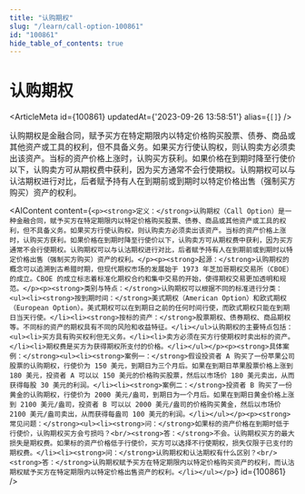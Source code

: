 ```yaml
---
title: "认购期权"
slug: "/learn/call-option-100861"
id: "100861"
hide_table_of_contents: true
---
```



# 认购期权

<ArticleMeta id={100861} updatedAt={'2023-09-26 13:58:51'} alias={`[]`} />
<div className='border-solid border-b border-t-0 my-4 border-[var(--ifm-color-gray-300)]' />

认购期权是金融合同，赋予买方在特定期限内以特定价格购买股票、债券、商品或其他资产或工具的权利，但不具备义务。如果买方行使认购权，则认购卖方必须卖出该资产。当标的资产价格上涨时，认购买方获利。如果价格在到期时降至行使价以下，认购卖方可从期权费中获利，因为买方通常不会行使期权。认购期权可以与认沽期权进行对比，后者赋予持有人在到期前或到期时以特定价格出售（强制买方购买）资产的权利。

<AIContent content={`<p><strong>定义：</strong>认购期权（Call Option）是一种金融合同，赋予买方在特定期限内以特定价格购买股票、债券、商品或其他资产或工具的权利，但不具备义务。如果买方行使认购权，则认购卖方必须卖出该资产。当标的资产价格上涨时，认购买方获利。如果价格在到期时降至行使价以下，认购卖方可从期权费中获利，因为买方通常不会行使期权。认购期权可以与认沽期权进行对比，后者赋予持有人在到期前或到期时以特定价格出售（强制买方购买）资产的权利。</p><p><strong>起源：</strong>认购期权的概念可以追溯到古希腊时期，但现代期权市场的发展始于 1973 年芝加哥期权交易所（CBOE）的成立。CBOE 的成立标志着标准化期权合约和集中交易的开始，使得期权交易更加透明和规范。</p><p><strong>类别与特点：</strong>认购期权可以根据不同的标准进行分类：<ul><li><strong>按到期时间：</strong>美式期权（American Option）和欧式期权（European Option）。美式期权可以在到期日之前的任何时间行使，而欧式期权只能在到期日当天行使。</li><li><strong>按标的资产：</strong>股票期权、债券期权、商品期权等。不同标的资产的期权具有不同的风险和收益特征。</li></ul>认购期权的主要特点包括：<ul><li>买方具有购买权利但无义务。</li><li>卖方必须在买方行使期权时卖出标的资产。</li><li>期权费是买方为获得期权所支付的价格。</li></ul></p><p><strong>具体案例：</strong><ul><li><strong>案例一：</strong>假设投资者 A 购买了一份苹果公司股票的认购期权，行使价为 150 美元，到期日为三个月后。如果在到期日苹果股票价格上涨到 180 美元，投资者 A 可以以 150 美元的价格购买股票，然后以市场价 180 美元卖出，从而获得每股 30 美元的利润。</li><li><strong>案例二：</strong>投资者 B 购买了一份黄金的认购期权，行使价为 2000 美元/盎司，到期日为一个月后。如果在到期日黄金价格上涨到 2100 美元/盎司，投资者 B 可以以 2000 美元/盎司的价格购买黄金，然后以市场价 2100 美元/盎司卖出，从而获得每盎司 100 美元的利润。</li></ul></p><p><strong>常见问题：</strong><ul><li><strong>问：</strong>如果标的资产价格在到期时低于行使价，认购期权买方会亏损吗？<br/><strong>答：</strong>不会。认购期权买方的最大损失是期权费。如果标的资产价格低于行使价，买方可以选择不行使期权，损失仅限于已支付的期权费。</li><li><strong>问：</strong>认购期权和认沽期权有什么区别？<br/><strong>答：</strong>认购期权赋予买方在特定期限内以特定价格购买资产的权利，而认沽期权赋予买方在特定期限内以特定价格出售资产的权利。</li></ul></p>`} id={100861} />
